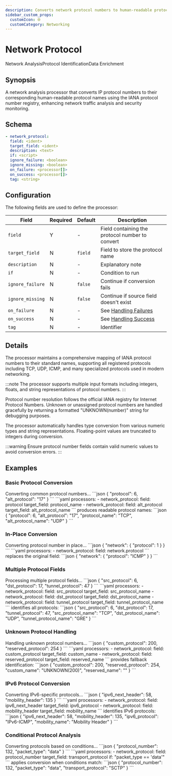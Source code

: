 ```yaml
---
description: Converts network protocol numbers to human-readable protocol names
sidebar_custom_props: 
  customIcon: 🌐
  customCategory: Networking
---
```


# Network Protocol

<span className="theme-doc-version-badge badge badge--primary">Network Analysis</span><span className="theme-doc-version-badge badge badge--secondary">Protocol Identification</span><span className="theme-doc-version-badge badge badge--secondary">Data Enrichment</span>

## Synopsis

A network analysis processor that converts IP protocol numbers to their corresponding human-readable protocol names using the IANA protocol number registry, enhancing network traffic analysis and security monitoring.

## Schema

```yaml {2}
- network_protocol:
  field: <ident>
  target_field: <ident>
  description: <text>
  if: <script>
  ignore_failure: <boolean>
  ignore_missing: <boolean>
  on_failure: <processor[]>
  on_success: <processor[]>
  tag: <string>
```

## Configuration

The following fields are used to define the processor:

|Field|Required|Default|Description|
|---|---|---|---|
|`field`|Y|-|Field containing the protocol number to convert|
|`target_field`|N|`field`|Field to store the protocol name|
|`description`|N|-|Explanatory note|
|`if`|N|-|Condition to run|
|`ignore_failure`|N|`false`|Continue if conversion fails|
|`ignore_missing`|N|`false`|Continue if source field doesn't exist|
|`on_failure`|N|-|See [Handling Failures](../handling-failures.mdx)|
|`on_success`|N|-|See [Handling Success](../handling-success.mdx)|
|`tag`|N|-|Identifier|

## Details

The processor maintains a comprehensive mapping of IANA protocol numbers to their standard names, supporting all registered protocols including TCP, UDP, ICMP, and many specialized protocols used in modern networking.

:::note
The processor supports multiple input formats including integers, floats, and string representations of protocol numbers.
:::

Protocol number resolution follows the official IANA registry for Internet Protocol Numbers. Unknown or unassigned protocol numbers are handled gracefully by returning a formatted "UNKNOWN(number)" string for debugging purposes.

The processor automatically handles type conversion from various numeric types and string representations. Floating-point values are truncated to integers during conversion.

:::warning
Ensure protocol number fields contain valid numeric values to avoid conversion errors.
:::

## Examples

### Basic Protocol Conversion

<ExampleGrid>
  <CommentCol>
    Converting common protocol numbers...
  </CommentCol>
  <CodeCol>
    ```json
    {
      "protocol": 6,
      "alt_protocol": "17"
    }
    ```
    ```yaml
    processors:
      - network_protocol:
        field: protocol
        target_field: protocol_name
      - network_protocol:
        field: alt_protocol
        target_field: alt_protocol_name
    ```
  </CodeCol>
  <CommentCol>
    produces readable protocol names:
  </CommentCol>
  <CodeCol>
    ```json
    {
      "protocol": 6,
      "alt_protocol": "17",
      "protocol_name": "TCP",
      "alt_protocol_name": "UDP"
    }
    ```
  </CodeCol>
</ExampleGrid>

### In-Place Conversion

<ExampleGrid>
  <CommentCol>
    Converting protocol number in place...
  </CommentCol>
  <CodeCol>
    ```json
    {
      "network": {
        "protocol": 1
      }
    }
    ```
    ```yaml
    processors:
      - network_protocol:
        field: network.protocol
    ```
  </CodeCol>
  <CommentCol>
    replaces the original field:
  </CommentCol>
  <CodeCol>
    ```json
    {
      "network": {
        "protocol": "ICMP"
      }
    }
    ```
  </CodeCol>
</ExampleGrid>

### Multiple Protocol Fields

<ExampleGrid>
  <CommentCol>
    Processing multiple protocol fields...
  </CommentCol>
  <CodeCol>
    ```json
    {
      "src_protocol": 6,
      "dst_protocol": 17,
      "tunnel_protocol": 47
    }
    ```
    ```yaml
    processors:
      - network_protocol:
        field: src_protocol
        target_field: src_protocol_name
      - network_protocol:
        field: dst_protocol
        target_field: dst_protocol_name
      - network_protocol:
        field: tunnel_protocol
        target_field: tunnel_protocol_name
    ```
  </CodeCol>
  <CommentCol>
    identifies all protocols:
  </CommentCol>
  <CodeCol>
    ```json
    {
      "src_protocol": 6,
      "dst_protocol": 17,
      "tunnel_protocol": 47,
      "src_protocol_name": "TCP",
      "dst_protocol_name": "UDP",
      "tunnel_protocol_name": "GRE"
    }
    ```
  </CodeCol>
</ExampleGrid>

### Unknown Protocol Handling

<ExampleGrid>
  <CommentCol>
    Handling unknown protocol numbers...
  </CommentCol>
  <CodeCol>
    ```json
    {
      "custom_protocol": 200,
      "reserved_protocol": 254
    }
    ```
    ```yaml
    processors:
      - network_protocol:
        field: custom_protocol
        target_field: custom_name
      - network_protocol:
        field: reserved_protocol
        target_field: reserved_name
    ```
  </CodeCol>
  <CommentCol>
    provides fallback identification:
  </CommentCol>
  <CodeCol>
    ```json
    {
      "custom_protocol": 200,
      "reserved_protocol": 254,
      "custom_name": "UNKNOWN(200)",
      "reserved_name": ""
    }
    ```
  </CodeCol>
</ExampleGrid>

### IPv6 Protocol Conversion

<ExampleGrid>
  <CommentCol>
    Converting IPv6-specific protocols...
  </CommentCol>
  <CodeCol>
    ```json
    {
      "ipv6_next_header": 58,
      "mobility_header": 135
    }
    ```
    ```yaml
    processors:
      - network_protocol:
        field: ipv6_next_header
        target_field: ipv6_protocol
      - network_protocol:
        field: mobility_header
        target_field: mobility_name
    ```
  </CodeCol>
  <CommentCol>
    identifies IPv6 protocols:
  </CommentCol>
  <CodeCol>
    ```json
    {
      "ipv6_next_header": 58,
      "mobility_header": 135,
      "ipv6_protocol": "IPv6-ICMP",
      "mobility_name": "Mobility Header"
    }
    ```
  </CodeCol>
</ExampleGrid>

### Conditional Protocol Analysis

<ExampleGrid>
  <CommentCol>
    Converting protocols based on conditions...
  </CommentCol>
  <CodeCol>
    ```json
    {
      "protocol_number": 132,
      "packet_type": "data"
    }
    ```
    ```yaml
    processors:
      - network_protocol:
        field: protocol_number
        target_field: transport_protocol
        if: "packet_type == 'data'"
    ```
  </CodeCol>
  <CommentCol>
    applies conversion when conditions match:
  </CommentCol>
  <CodeCol>
    ```json
    {
      "protocol_number": 132,
      "packet_type": "data",
      "transport_protocol": "SCTP"
    }
    ```
  </CodeCol>
</ExampleGrid>
